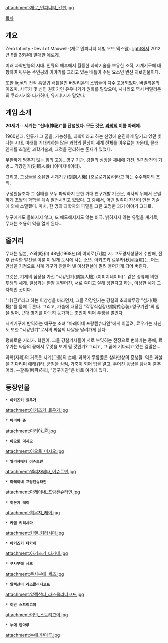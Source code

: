 attachment:제로_인피니티_간판.jpg

[[목차]]

== 개요 ==
Zero Infinity -Devil of Maxwell-(제로 인피니티 데빌 오브 맥스웰). [[light]]에서 2012년 9월 28일에 발매한 [[에로게]].

미래 과학만능의 시대. 인류의 배후에서 월등한 과학기술을 보유한 조직, 시계기구에 대항하여 싸우는 주인공의 이야기를 그리고 있는 배틀이 주된 요소인 변신 히로인물이다.

또한 light의 전작 흡혈귀 배틀물인 버밀리온의 스탭들이 다수 고용되었다. 버밀리온의 이즈미, 사루카 및 신인 원화가인 유우나기가 원화를 맡았으며, 시나리오 역시 버밀리온의 쿠라시키와 타카하마, 유시후지가 맡았다.

== 게임 소개 ==
'''20세기-- 세계는 "신비(神祕)"를 단념했다. 모든 것은, [[과학]]의 이름 아래에.'''

1960년대. 인류가 그 꿈을, 가능성을, 과학이라고 하는 신앙에 순진하게 맡기고 있던 빛나는 시대. 미래를 기대케하는 많은 과학의 환상이 세계 전체를 아우르는 가운데, 몰래 인지를 초월한 과학기술과, 그것을 관리하는 존재가 있었다.

무한하게 멈추지 않는 힘의 고동...영구 기관.
강철의 심장을 체내에 가진, 일기당천의 기병...
각강인기(刻鋼人機) (이미지네이터).

그리고, 그것들을 소유한 시계기구(刻鋼人機) (호로로기움)이라고 하는 수수깨끼의 조직.

구성원들조차 그 실태를 모두 파악하지 못한 거대 연구개발 기관은, 역사의 뒤에서 은밀하게 초월의 과학을 계속 발전시키고 있었다.
그 중에서, 어떤 일족이 자신이 만든 기술에 의해 소멸했다.
마치, 한 명의 과학자의 파멸을 그린 고명한 괴기 이야기 그대로.

누구에게도 돌봐지지 않고, 또 애도해지지도 않는 비극.
밝혀지지 않는 유혈을 계기로, 무대는 조용히 막을 열게 된다...

== 줄거리 ==
무대는 일본, 쇼와(昭和) 48년(1968년)의 야히로(八紘) 시. 
고도경제성장에 수반해, 전후 급속한 발전을 이룬 이 일개 도시에 사는 소년.
아키즈키 료우카(秋月凌駕)는, 어느 만남을 기점으로 시계 기구가 만들어 낸 이상현실에 말려 들어가게 되어 버린다.

그것은, 기계의 심장을 가진 "각강인기(刻鋼人機) (이미지네이터)".
같은 종류에 의한 투쟁의 세계. 일상과는 한참 동떨어진, 서로 죽이고 살해 당한다고 하는, 이상한 세계 그 자체인 곳이다.

"나(己)"라고 하는 이상성을 바라면서, 그들 각강인기는 강철의 초과학무장 "섬기(殲機)"를 몸에 두른다.
그리고, 가슴에 내장된 "각강식심장(刻鋼式心装) 영구기관"의 힘을 얻어, 근대 병기를 아득히 능가하는 초인이 되어 투쟁을 벌인다.

시계기구에 반역하는 애꾸눈 소녀 "마레이네 프랑켄슈타인"에게 이끌려, 료우가는 자신도 또한 "각강인기"로서의 싸움의 나날을 달려가게 된다.

평화로운 거리가. 학원이.
그들 강철기사들이 서로 부딪히는 전장으로 변하가는 중에, 료우가는 싸움의 끝에서 무엇을 보게 될 것인가?
그리고, 그 끝에 기다리고 있는 결말은...

과학(지혜)의 거목은 시계(그들)의 손에.
과학에 무릎꿇은 삼라만상의 중생들. 익은 과실을 기다리며 애태워라.
군침을 삼켜, 가축이 되어 입을 열고, 주어진 동냥을 탐내며 춤추어라.
--괄목(刮目)하라, "영구기관"은 바로 여기에 있다.

== 등장인물 ==
 * '''아키즈키 료우가'''
attachment:아키즈키_료우가.jpg 

 * '''마리야 쥰'''
attachment:마리야_쥰.jpg

 * '''아오토 미시오'''
attachment:아오토_미시오.jpg 

 * '''엘리자베타 이슈트반'''
attachment:엘리자베타_이슈트반.jpg 

 * '''마레이네 프랑켄슈타인'''
attachment:마레이네_프랑켄슈타인.jpg 

 * '''히몬지 레이'''
attachment:히몬지_레이.jpg

 * '''카렌 키리시마'''
attachment:카렌_키리시마.jpg

 * '''아키즈키 타카네'''
attachment:아키즈키_타카네.jpg 

 * '''쿠사부에 세츠'''
attachment:쿠사부에_세츠.jpg 

 * '''알렉산더 라스콜리니코프'''
attachment:알렉산더_라스콜리니코프.jpg 

 * '''이반 스트리고이'''
attachment:이반_스트리고이.jpg 

 * '''누에 란마루'''
attachment:누에_란마루.jpg 
